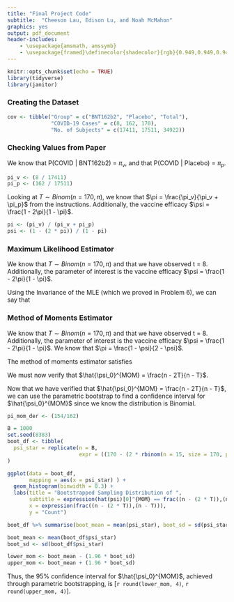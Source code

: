 ---
title: "Final Project Code"
subtitle:  "Cheeson Lau, Edison Lu, and Noah McMahon"
graphics: yes
output: pdf_document
header-includes:
    - \usepackage{amsmath, amssymb}
    - \usepackage{framed}\definecolor{shadecolor}{rgb}{0.949,0.949,0.949}
---


```{r setup, include=FALSE}
knitr::opts_chunk$set(echo = TRUE)
library(tidyverse)
library(janitor)
```

### Creating the Dataset

```{r Creating the Dataset}

cov <- tibble("Group" = c("BNT162b2", "Placebo", "Total"), 
              "COVID-19 Cases" = c(8, 162, 170), 
              "No. of Subjects" = c(17411, 17511, 34922))

```

### Checking Values from Paper

We know that P(COVID | BNT162b2) = $\pi_v$, and that P(COVID | Placebo) = $\pi_p$.

```{r pi_v and pi_p}

pi_v <- (8 / 17411)
pi_p <- (162 / 17511)

```

Looking at $T \sim Binom(n = 170, \pi)$, we know that $\pi = \frac{\pi_v}{\pi_v + \pi_p}$ from the instructions.
Additionally, the vaccine efficacy $\psi = \frac{1 - 2\pi}{1 - \pi}$.

```{r pi and psi}

pi <- (pi_v) / (pi_v + pi_p)
psi <- (1 - (2 * pi)) / (1 - pi)

```

### Maximum Likelihood Estimator

We know that $T \sim Binom(n = 170, \pi)$ and that we have observed t = 8. Additionally, the parameter of interest is the vaccine efficacy $\psi = \frac{1 - 2\pi}{1 - \pi}$.

Using the Invariance of the MLE (which we proved in Problem 6), we can say that
\begin{center}
$\hat{\psi_0}^{MLE} = \frac{1 - 2\hat{\pi_0}^{MLE}}{1 - \hat{\pi_0}^{MLE}}$
\end{center}

### Method of Moments Estimator

We know that $T \sim Binom(n = 170, \pi)$ and that we have observed t = 8. Additionally, the parameter of interest is the vaccine efficacy $\psi = \frac{1 - 2\pi}{1 - \pi}$. We know that $\pi = \frac{1 - \psi}{2 - \psi}$.

The method of moments estimator satisfies
\begin{align}
E[T] &= \bar{t} \\
170 * \pi &= \frac{8}{1} \\
170 * \frac{1 - \psi}{2 - \psi} &= 8 \\
\frac{1 - \psi}{2 - \psi} &= \frac{8}{170} \\
1 - \psi &= \frac{16}{170} - \frac{8}{170}\psi \\
\frac{154}{170} &= \frac{162}{170}\psi \\
154 &= 162\psi \\
\hat{\psi_0}^{MOM} &= \frac{154}{162}
\end{align}

We must now verify that $\hat{\psi_0}^{MOM} = \frac{n - 2T}{n - T}$.
\begin{align}
E[T] &= \bar{t} \\
n * \pi &= t \\
n * \frac{1 - \psi}{2 - \psi} &= t \\
\frac{n - n\psi}{2 - \psi} &= t \\
n - n\psi &= 2t - t\psi \\
n - 2t &= n\psi + t\psi \\
\psi(n + t) &= n - 2t \\
\psi &= \frac{n - 2t}{n + t}
\end{align}

Now that we have verified that $\hat{\psi_0}^{MOM} = \frac{n - 2T}{n - T}$, we can use the parametric bootstrap to find a confidence interval for $\hat{\psi_0}^{MOM}$ since we know the distribution is Binomial.

```{r Parametric Bootstrap CI MOM}

pi_mom_der <- (154/162)

B = 1000
set.seed(8383)
boot_df <- tibble(
  psi_star = replicate(n = B,
                       expr = ((170 - (2 * rbinom(n = 15, size = 170, prob = pi_mom_der))) / (170 - rbinom(n = 15, size = 170, prob = pi_mom_der))) )
)

ggplot(data = boot_df,
       mapping = aes(x = psi_star) ) +
  geom_histogram(binwidth = 0.3) +
  labs(title = "Bootstrapped Sampling Distribution of ",
       subtitle = expression(hat(psi)[0]^{MOM} == frac((n - (2 * T)),(n - T))),
       x = expression(frac((n - (2 * T)),(n - T))),
       y = "Count")

boot_df %>% summarise(boot_mean = mean(psi_star), boot_sd = sd(psi_star))

boot_mean <- mean(boot_df$psi_star)
boot_sd <- sd(boot_df$psi_star)

lower_mom <- boot_mean - (1.96 * boot_sd)
upper_mom <- boot_mean + (1.96 * boot_sd)

```

Thus, the 95\% confidence interval for $\hat{\psi_0}^{MOM}$, achieved through parametric bootstrapping, is [`r round(lower_mom, 4)`, `r round(upper_mom, 4)`].
